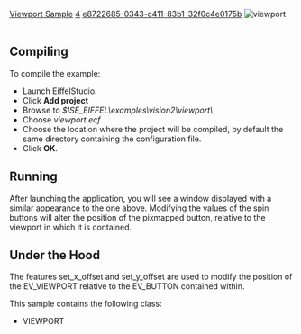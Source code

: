 [[Property:title|Viewport Sample]]
[[Property:weight|4]]
[[Property:uuid|e8722685-0343-c411-83b1-32f0c4e0175b]]
[[Image:viewport|viewport]]  <br/>
<br/>

==Compiling==

To compile the example: 
* Launch EiffelStudio. 
* Click '''Add project'''
* Browse to ''$ISE_EIFFEL\examples\vision2\viewport\''. 
* Choose ''viewport.ecf''
* Choose the location where the project will be compiled, by default the same directory containing the configuration file. 
* Click '''OK'''. 

==Running==

After launching the application, you will see a window displayed with a similar appearance to the one above. Modifying the values of the spin buttons will alter the position of the pixmapped button, relative to the viewport in which it is contained. 

==Under the Hood==

The features set_x_offset and set_y_offset are used to modify the position of the EV_VIEWPORT relative to the EV_BUTTON contained within. 

This sample contains the following class: 
* VIEWPORT


{{seealso|<br/>
EV_VIEWPORT <br/>
EV_SPIN_BUTTON <br/>
[[ref:libraries/vision2/reference/ev_button_chart|EV_BUTTON]]  <br/>
}}




